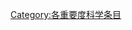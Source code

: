 {{Articles by Importance|topic=科学|project=科学|format=toc}}
{{Wikipedia category}}
{{emptycat}}

[[Category:各重要度科学条目|Category:各重要度科学条目]]